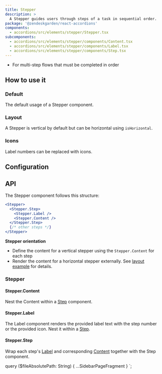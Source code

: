 ```yaml
---
title: Stepper
description: >
  A Stepper guides users through steps of a task in sequential order.
package: '@zendeskgarden/react-accordions'
components:
  - accordions/src/elements/stepper/Stepper.tsx
subcomponents:
  - accordions/src/elements/stepper/components/Content.tsx
  - accordions/src/elements/stepper/components/Label.tsx
  - accordions/src/elements/stepper/components/Step.tsx
---
```


<Usage>
  <Use>
    <ul>
      <li>For multi-step flows that must be completed in order</li>
    </ul>
  </Use>
</Usage>

## How to use it

### Default

The default usage of a Stepper component.


<CodeExample code={DefaultCode}>
  <Default />
</CodeExample>

### Layout

A Stepper is vertical by default but can be horizontal using `isHorizontal`.


<CodeExample code={LayoutCode}>
  <Layout />
</CodeExample>

### Icons

Label numbers can be replaced with icons.


<CodeExample code={IconsCode}>
  <Icons />
</CodeExample>

## Configuration

<Configuration reactPackage={props.data.mdx.package} components={props.data.mdx.components} />

## API

The Stepper component follows this structure:

```jsx
<Stepper>
  <Stepper.Step>
    <Stepper.Label />
    <Stepper.Content />
  </Stepper.Step>
  {/* other steps */}
</Stepper>
```

<!-- markdownlint-disable no-emphasis-as-heading -->

**Stepper orientation**

<!-- markdownlint-enable no-emphasis-as-heading -->

- Define the content for a vertical stepper using the `Stepper.Content` for each step
- Render the content for a horizontal stepper externally. See [layout example](#layout) for details.

### Stepper

<Component components={props.data.mdx.components} componentName="stepper" />

<PropSheet components={props.data.mdx.components} componentName="stepper" />

#### Stepper.Content

<Component components={props.data.mdx.subcomponents} componentName="stepper.content" />

Nest the Content within a [Step](#stepperstep) component.

<PropSheet components={props.data.mdx.subcomponents} componentName="stepper.content" />

#### Stepper.Label

<Component components={props.data.mdx.subcomponents} componentName="stepper.label" />

The Label component renders the provided label text with the step number or the provided icon. Nest it
within a [Step](#stepperstep).

<PropSheet components={props.data.mdx.subcomponents} componentName="stepper.label" />

#### Stepper.Step

<Component components={props.data.mdx.subcomponents} componentName="stepper.step" />

Wrap each step's [Label](#stepperlabel) and corresponding [Content](#steppercontent) together with the Step component.

<PropSheet components={props.data.mdx.subcomponents} componentName="stepper.step" />


  query ($fileAbsolutePath: String) {
    ...SidebarPageFragment
  }
`;
